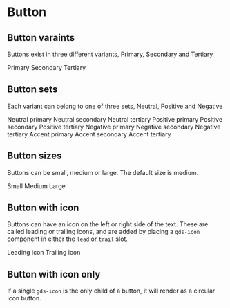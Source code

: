 

<Meta title="Components/Button" />

# Button

## Button varaints

Buttons exist in three different variants, Primary, Secondary and Tertiary

<Canvas>
  <gds-button type="submit">Primary</gds-button>
  <gds-button variant="secondary">Secondary</gds-button>
  <gds-button variant="tertiary">Tertiary</gds-button>
</Canvas>

## Button sets

Each variant can belong to one of three sets, Neutral, Positive and Negative

<Canvas>
  <story-grid>
    <story-row>
      <gds-button>Neutral primary</gds-button>
      <gds-button variant="secondary">Neutral secondary</gds-button>
      <gds-button variant="tertiary">Neutral tertiary</gds-button>
    </story-row>
    <story-row>
      <gds-button set="positive">Positive primary</gds-button>
      <gds-button set="positive" variant="secondary">
        Positive secondary
      </gds-button>
      <gds-button set="positive" variant="tertiary">
        Positive tertiary
      </gds-button>
    </story-row>
    <story-row>
      <gds-button set="negative">Negative primary</gds-button>
      <gds-button set="negative" variant="secondary">
        Negative secondary
      </gds-button>
      <gds-button set="negative" variant="tertiary">
        Negative tertiary
      </gds-button>
    </story-row>
    <story-row>
      <gds-button set="accent">Accent primary</gds-button>
      <gds-button set="accent" variant="secondary">
        Accent secondary
      </gds-button>
      <gds-button set="accent" variant="tertiary">
        Accent tertiary
      </gds-button>
    </story-row>
  </story-grid>
</Canvas>

## Button sizes

Buttons can be small, medium or large. The default size is medium.

<Canvas>
  <gds-button size="small">Small</gds-button>
  <gds-button>Medium</gds-button>
  <gds-button size="large">Large</gds-button>
</Canvas>

## Button with icon

Buttons can have an icon on the left or right side of the text. These are called leading or trailing icons, and are added by placing a `gds-icon` component in either the `lead` or `trail` slot.

<Canvas>
  <gds-button>
    <gds-icon slot="lead" name="arrow-down" />
    Leading icon
  </gds-button>
  <gds-button>
    Trailing icon
    <gds-icon slot="trail" name="arrow-up" />
  </gds-button>
</Canvas>

## Button with icon only

If a single `gds-icon` is the only child of a button, it will render as a circular icon button.

<Canvas>
  <gds-button size="small">
    <gds-icon name="arrow" />
  </gds-button>
  <gds-button>
    <gds-icon name="arrow" />
  </gds-button>
  <gds-button size="large">
    <gds-icon name="arrow" />
  </gds-button>
</Canvas>
